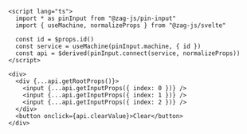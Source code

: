 ```svelte
<script lang="ts">
  import * as pinInput from "@zag-js/pin-input"
  import { useMachine, normalizeProps } from "@zag-js/svelte"

  const id = $props.id()
  const service = useMachine(pinInput.machine, { id })
  const api = $derived(pinInput.connect(service, normalizeProps))
</script>

<div>
  <div {...api.getRootProps()}>
    <input {...api.getInputProps({ index: 0 })} />
    <input {...api.getInputProps({ index: 1 })} />
    <input {...api.getInputProps({ index: 2 })} />
  </div>
  <button onclick={api.clearValue}>Clear</button>
</div>
```
